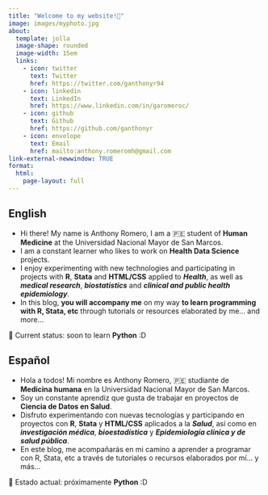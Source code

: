 ```yaml
---
title: "Welcome to my website!👋"
image: images/myphoto.jpg
about:
  template: jolla
  image-shape: rounded
  image-width: 15em
  links:
    - icon: twitter
      text: Twitter
      href: https://twitter.com/ganthonyr94
    - icon: linkedin
      text: LinkedIn
      href: https://www.linkedin.com/in/garomeroc/
    - icon: github
      text: Github
      href: https://github.com/ganthonyr
    - icon: envelope 
      text: Email
      href: mailto:anthony.romeromh@gmail.com
link-external-newwindow: TRUE
format:
  html:
    page-layout: full
---
```


::: {.panel-tabset}

## English

-  Hi there! My name is Anthony Romero, I am a  🇵🇪 student of **Human Medicine** at the Universidad Nacional Mayor de San Marcos.  
-  I am a constant learner who likes to work on **Health Data Science** projects.  
-  I enjoy experimenting with new technologies and participating in projects with **R**, **Stata** and **HTML/CSS** applied to **_Health_**, as well as **_medical research_**, **_biostatistics_** and **_clinical and public health epidemiology_**.
-  In this blog, **you will accompany me** on my way **to learn programming with R, Stata, etc** through tutorials or resources elaborated by me... and more... 

::: {.text}
🧠 Current status: soon to learn **Python** :D
:::  

## Español

-  Hola a todos! Mi nombre es Anthony Romero, 🇵🇪 studiante de **Medicina humana** en la Universidad Nacional Mayor de San Marcos.  
-  Soy un constante aprendiz que gusta de trabajar en proyectos de **Ciencia de Datos en Salud**.  
-  Disfruto experimentando con nuevas tecnologías y participando en proyectos con **R**, **Stata** y **HTML/CSS** aplicados a la **_Salud_**, así como en **_investigación médica_**, **_bioestadística_** y **_Epidemiología clínica y de salud pública_**.  
-  En este blog, me acompañarás en mi camino a aprender a programar con R, Stata, etc a través de tutoriales o recursos elaborados por mí... y más...

::: {.text}
🧠 Estado actual: próximamente **Python** :D
::: 
:::